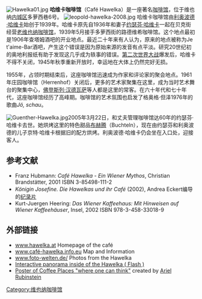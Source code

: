 [[File:Hawelka01.jpg|thumb]]
'''哈维卡咖啡馆'''（Café Hawelka）是一座著名[[维也纳咖啡馆|咖啡馆]]，位于维也纳[[內城區_(維也納)|内城区]]多萝西巷6号。
[[File:leopold-hawelka-2008.jpg|frame]]
哈维卡咖啡馆由[[利奥波德·哈维卡|利奥波德·哈维卡]]始创于1939年。哈维卡原先自1936年和妻子[[约瑟芬·哈维卡|约瑟芬·哈维卡]]一起在贝克街经营[[老维也纳咖啡馆|老维也纳咖啡馆]]，1939年5月接手多萝西街的路德维希咖啡馆。这个地点最初是1906年查塔姆酒吧的开业地点。最近二十年来有人认为，原来的地点被称为Je t'aime-Bar酒吧，产生这个错误是因为原始来源的发音有点平淡。研究20世纪初的奥地利报纸有助于发现这几乎成为轶事的错误。[[第二次世界大战|第二次世界大战]]爆发后，哈维卡不得不关闭，1945年秋季重新开放时，幸运地在大体上仍然完好无损。

1955年，占领时期结束后，这座咖啡馆迅速成为作家和评论家的聚会地点。1961年庄园咖啡馆（Herrenhof）关闭后，更多的艺术家聚集在这里，成为当时艺术舞台的聚集中心，[[佛登斯列·汉德瓦萨|佛登斯列·汉德瓦萨]]等人都是这里的常客。在六十年代和七十年代，这座咖啡馆经历了高峰期。咖啡馆的艺术氛围也启发了格奥格·但泽1976年的歌曲''Jö, schau''。 

[[File:Guenther-Hawelka.jpg|thumb]]2005年3月22日，和丈夫管理咖啡馆达60年的约瑟芬·哈维卡去世。她烘烤这里的特色甜品[[布赫腾|布赫腾]]（Buchteln），现在由约瑟芬和利奥波德的儿子京特·哈维卡根据旧的配方烘烤。利奥波德·哈维卡仍会坐在入口处，迎接客人。

== 参考文献 ==

* Franz Hubmann: ''Café Hawelka - Ein Wiener Mythos'', Christian Brandstätter, 2001 ISBN 3-85498-111-2
* ''Königin Josefine. Die Hawelkas und ihr Café'' (2002), Andrea Eckert编导的[[纪录片|纪录片]]
* Kurt-Juergen Heering: ''Das Wiener Kaffeehaus: Mit Hinweisen auf Wiener Kaffeehäuser'', Insel, 2002 ISBN 978-3-458-33018-9

== 外部链接 ==
* [https://web.archive.org/web/20110430205426/http://www.hawelka.at/ www.hawelka.at] Homepage of the café
* [http://www.café-hawelka.info.eu/ www.café-hawelka.info.eu]{{Wayback|url=http://www.xn--caf-hawelka-dbb.info.eu/ |date=20190902234820 }} Map and Information
* [http://www.foto-welten.de/wien/3.htm www.foto-welten.de/]{{Wayback|url=http://www.foto-welten.de/wien/3.htm |date=20090501114451 }} Photos from the Hawelka
* [https://web.archive.org/web/20090104083136/http://homepage.mac.com/wkaemena/FS/Vienna/HAWELKA/index_swf.html Interactive panorama inside of the Hawelka ( Flash )] 
* [https://web.archive.org/web/20080916183135/http://gametheory.tau.ac.il/cafe2007/ Poster of Coffee Places "where one can think"] created by [http://arielrubinstein.tau.ac.il/ Ariel Rubinstein]{{Wayback|url=http://arielrubinstein.tau.ac.il/ |date=20050330083751 }}
{{coord|48|12|28|N|16|22|10|E|region:AT-9_type:landmark|display=title}}

[[Category:维也纳咖啡馆|Category:维也纳咖啡馆]]